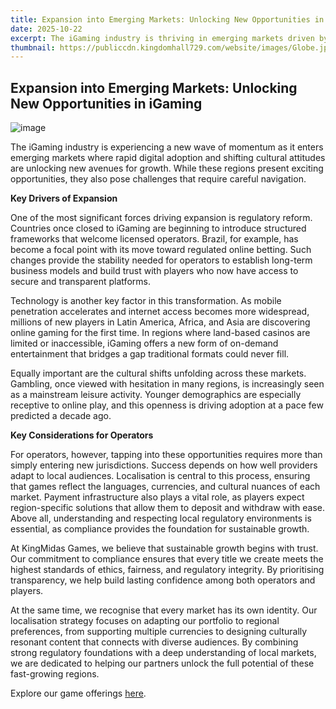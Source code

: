 ```yaml
---
title: Expansion into Emerging Markets: Unlocking New Opportunities in iGaming
date: 2025-10-22
excerpt: The iGaming industry is thriving in emerging markets driven by digital adoption, regulatory reforms, and shifting cultural attitudes towards gambling. To succeed, operators must focus on localisation, regulatory compliance, and understanding regional preferences.
thumbnail: https://publiccdn.kingdomhall729.com/website/images/Globe.jpg
---
```


## Expansion into Emerging Markets: Unlocking New Opportunities in iGaming
![image](https://publiccdn.kingdomhall729.com/website/images/Globe.jpg)

The iGaming industry is experiencing a new wave of momentum as it enters emerging markets where rapid digital adoption and shifting cultural attitudes are unlocking new avenues for growth. While these regions present exciting opportunities, they also pose challenges that require careful navigation.


**Key Drivers of Expansion**

One of the most significant forces driving expansion is regulatory reform. Countries once closed to iGaming are beginning to introduce structured frameworks that welcome licensed operators. Brazil, for example, has become a focal point with its move toward regulated online betting. Such changes provide the stability needed for operators to establish long-term business models and build trust with players who now have access to secure and transparent platforms.

Technology is another key factor in this transformation. As mobile penetration accelerates and internet access becomes more widespread, millions of new players in Latin America, Africa, and Asia are discovering online gaming for the first time. In regions where land-based casinos are limited or inaccessible, iGaming offers a new form of on-demand entertainment that bridges a gap traditional formats could never fill.

Equally important are the cultural shifts unfolding across these markets. Gambling, once viewed with hesitation in many regions, is increasingly seen as a mainstream leisure activity. Younger demographics are especially receptive to online play, and this openness is driving adoption at a pace few predicted a decade ago.


**Key Considerations for Operators**

For operators, however, tapping into these opportunities requires more than simply entering new jurisdictions. Success depends on how well providers adapt to local audiences. Localisation is central to this process, ensuring that games reflect the languages, currencies, and cultural nuances of each market. Payment infrastructure also plays a vital role, as players expect region-specific solutions that allow them to deposit and withdraw with ease. Above all, understanding and respecting local regulatory environments is essential, as compliance provides the foundation for sustainable growth.


At KingMidas Games, we believe that sustainable growth begins with trust. Our commitment to compliance ensures that every title we create meets the highest standards of ethics, fairness, and regulatory integrity. By prioritising transparency, we help build lasting confidence among both operators and players.

At the same time, we recognise that every market has its own identity. Our localisation strategy focuses on adapting our portfolio to regional preferences, from supporting multiple currencies to designing culturally resonant content that connects with diverse audiences. By combining strong regulatory foundations with a deep understanding of local markets, we are  dedicated to helping our partners unlock the full potential of these fast-growing regions.

Explore our game offerings [here](https://kingmidasgames.com/games).